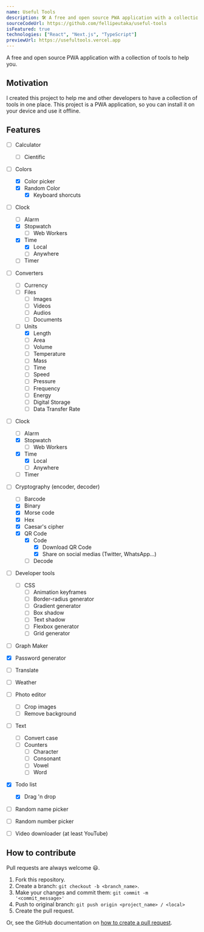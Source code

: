 ---
name: Useful Tools
description: 🛠️ A free and open source PWA application with a collection of tools to help you
sourceCodeUrl: https://github.com/fellipeutaka/useful-tools
isFeatured: true
technologies: ["React", "Next.js", "TypeScript"]
previewUrl: https://usefultools.vercel.app
---

A free and open source PWA application with a collection of tools to help you.

## Motivation

I created this project to help me and other developers to have a collection of tools in one place. This project is a PWA application, so you can install it on your device and use it offline.

## Features

- [ ] Calculator

  - [ ] Cientific

- [ ] Colors

  - [x] Color picker
  - [x] Random Color
    - [x] Keyboard shorcuts

- [ ] Clock

  - [ ] Alarm
  - [x] Stopwatch
    - [ ] Web Workers
  - [x] Time
    - [x] Local
    - [ ] Anywhere
  - [ ] Timer

- [ ] Converters

  - [ ] Currency
  - [ ] Files
    - [ ] Images
    - [ ] Videos
    - [ ] Audios
    - [ ] Documents
  - [ ] Units
    - [x] Length
    - [ ] Area
    - [ ] Volume
    - [ ] Temperature
    - [ ] Mass
    - [ ] Time
    - [ ] Speed
    - [ ] Pressure
    - [ ] Frequency
    - [ ] Energy
    - [ ] Digital Storage
    - [ ] Data Transfer Rate

- [ ] Clock

  - [ ] Alarm
  - [x] Stopwatch
    - [ ] Web Workers
  - [x] Time
    - [x] Local
    - [ ] Anywhere
  - [ ] Timer

- [ ] Cryptography (encoder, decoder)

  - [ ] Barcode
  - [x] Binary
  - [x] Morse code
  - [x] Hex
  - [x] Caesar's cipher
  - [x] QR Code
    - [x] Code
      - [x] Download QR Code
      - [x] Share on social medias (Twitter, WhatsApp...)
    - [ ] Decode

- [ ] Developer tools

  - [ ] CSS
    - [ ] Animation keyframes
    - [ ] Border-radius generator
    - [ ] Gradient generator
    - [ ] Box shadow
    - [ ] Text shadow
    - [ ] Flexbox generator
    - [ ] Grid generator

- [ ] Graph Maker

- [x] Password generator
- [ ] Translate

- [ ] Weather
- [ ] Photo editor

  - [ ] Crop images
  - [ ] Remove background

- [ ] Text

  - [ ] Convert case
  - [ ] Counters
    - [ ] Character
    - [ ] Consonant
    - [ ] Vowel
    - [ ] Word

- [x] Todo list

  - [x] Drag 'n drop

- [ ] Random name picker
- [ ] Random number picker
- [ ] Video downloader (at least YouTube)

## How to contribute

Pull requests are always welcome 😃.

1. Fork this repository.
2. Create a branch: `git checkout -b <branch_name>`.
3. Make your changes and commit them: `git commit -m '<commit_message>'`
4. Push to original branch: `git push origin <project_name> / <local>`
5. Create the pull request.

Or, see the GitHub documentation on [how to create a pull request](https://help.github.com/en/github/collaborating-with-issues-and-pull-requests/creating-a-pull-request).

